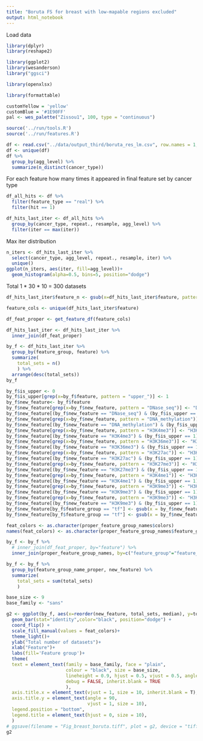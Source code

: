 ```yaml
---
title: "Boruta FS for breast with low-mapable regions excluded"
output: html_notebook
---
```


Load data

```r
library(dplyr)
library(reshape2)

library(ggplot2)
library(wesanderson)
library("ggsci")

library(openxlsx)

library(formattable)

customYellow = 'yellow'
customBlue = '#1E90FF'
pal <- wes_palette("Zissou1", 100, type = "continuous")

source('../run/tools.R')
source('../run/features.R')

df <- read.csv("../data/output_third/boruta_res_lm.csv", row.names = 1, stringsAsFactors = F)
df <- unique(df)
df %>%
  group_by(agg_level) %>%
  summarize(n_distinct(cancer_type))
```


For each feature how many times it appeared in final feature set by cancer type

```r
df_all_hits <- df %>% 
  filter(feature_type == "real") %>%
  filter(hit == 1)

df_hits_last_iter <- df_all_hits %>%
  group_by(cancer_type, repeat., resample, agg_level) %>%
  filter(iter == max(iter))
```

Max iter distribution

```r
n_iters <- df_hits_last_iter %>%
  select(cancer_type, agg_level, repeat., resample, iter) %>%
  unique()
ggplot(n_iters, aes(iter, fill=agg_level))+
  geom_histogram(alpha=0.5, bins=5, position="dodge")
```

Total 1 * 30 * 10 = 300 datasets

```r
df_hits_last_iter$feature_n <- gsub(x=df_hits_last_iter$feature, pattern = "upper_", replacement = "")

feature_cols <- unique(df_hits_last_iter$feature)

df_feat_proper <- get_feature_df(feature_cols)

df_hits_last_iter <- df_hits_last_iter %>%
  inner_join(df_feat_proper)

by_f <- df_hits_last_iter %>%
  group_by(feature_group, feature) %>%
  summarize(
    total_sets = n()
    ) %>%
  arrange(desc(total_sets))
by_f
```

```r
by_f$is_upper <- 0
by_f$is_upper[grep(x=by_f$feature, pattern = "upper_")] <- 1
by_f$new_feature<- by_f$feature
by_f$new_feature[grep(x=by_f$new_feature, pattern = "DNase_seq")] <- "DNase_seq"
by_f$new_feature[(by_f$new_feature == "DNase_seq") & (by_f$is_upper == 1)] <- "upper_DNase_seq" 
by_f$new_feature[grep(x=by_f$new_feature, pattern = "DNA_methylation")] <- "DNA_methylation"
by_f$new_feature[(by_f$new_feature == "DNA_methylation") & (by_f$is_upper == 1)] <- "upper_DNA_methylation" 
by_f$new_feature[grep(x=by_f$new_feature, pattern = "H3K4me3")] <- "H3K4me3"
by_f$new_feature[(by_f$new_feature == "H3K4me3") & (by_f$is_upper == 1)] <- "upper_H3K4me3"
by_f$new_feature[grep(x=by_f$new_feature, pattern = "H3K36me3")] <- "H3K36me3"
by_f$new_feature[(by_f$new_feature == "H3K36me3") & (by_f$is_upper == 1)] <- "upper_H3K36me3" 
by_f$new_feature[grep(x=by_f$new_feature, pattern = "H3K27ac")] <- "H3K27ac"
by_f$new_feature[(by_f$new_feature == "H3K27ac") & (by_f$is_upper == 1)] <- "upper_H3K27ac" 
by_f$new_feature[grep(x=by_f$new_feature, pattern = "H3K27me3")] <- "H3K27me3"
by_f$new_feature[(by_f$new_feature == "H3K27me3") & (by_f$is_upper == 1)] <- "upper_H3K27me3" 
by_f$new_feature[grep(x=by_f$new_feature, pattern = "H3K4me1")] <- "H3K4me1"
by_f$new_feature[(by_f$new_feature == "H3K4me1") & (by_f$is_upper == 1)] <- "upper_H3K4me1" 
by_f$new_feature[grep(x=by_f$new_feature, pattern = "H3K9me3")] <- "H3K9me3"
by_f$new_feature[(by_f$new_feature == "H3K9me3") & (by_f$is_upper == 1)] <- "upper_H3K9me3" 
by_f$new_feature[grep(x=by_f$new_feature, pattern = "H3K9me3")] <- "H3K9me3"
by_f$new_feature[(by_f$new_feature == "H3K9me3") & (by_f$is_upper == 1)] <- "upper_H3K9me3"
by_f$new_feature[by_f$feature_group == "tf"] <- gsub(x = by_f$new_feature[by_f$feature_group == "tf"], pattern = "cancer_liver_", "")
by_f$new_feature[by_f$feature_group == "tf"] <- gsub(x = by_f$new_feature[by_f$feature_group == "tf"], pattern = ".human", "")

feat_colors <- as.character(proper_feature_group_names$colors)
names(feat_colors) <- as.character(proper_feature_group_names$feature_group_name_proper)

by_f <- by_f %>%
  # inner_join(df_feat_proper, by="feature") %>%
  inner_join(proper_feature_group_names, by=c("feature_group"="feature_group_name"))

by_f <- by_f %>%  
  group_by(feature_group_name_proper, new_feature) %>%
  summarize(
    total_sets = sum(total_sets)
    )

base_size <- 9
base_family <- "sans"

g2 <- ggplot(by_f, aes(x=reorder(new_feature, total_sets, median), y=total_sets, fill=feature_group_name_proper))+
  geom_bar(stat="identity",color="black", position="dodge") + 
  coord_flip() + 
  scale_fill_manual(values = feat_colors)+
  theme_light()+
  ylab("Total number of datasets")+
  xlab("Feature")+
  labs(fill='Feature group')+
  theme(
  text = element_text(family = base_family, face = "plain",
                      colour = "black", size = base_size,
                      lineheight = 0.9, hjust = 0.5, vjust = 0.5, angle = 0,
                      debug = FALSE, inherit.blank = TRUE
                      ),
  axis.title.x = element_text(vjust = 1, size = 10, inherit.blank = T),
  axis.title.y = element_text(angle = 90, 
                              vjust = 1, size = 10),
  legend.position = "bottom",
  legend.title = element_text(hjust = 0, size = 10),
  )
# ggsave(filename = "Fig_breast_boruta.tiff", plot = g2, device = "tiff", path = "../paper_third/", dpi = 600, units = "in", width = 5, height = 3, scale = 2.2, compression = "lzw")
g2
```



